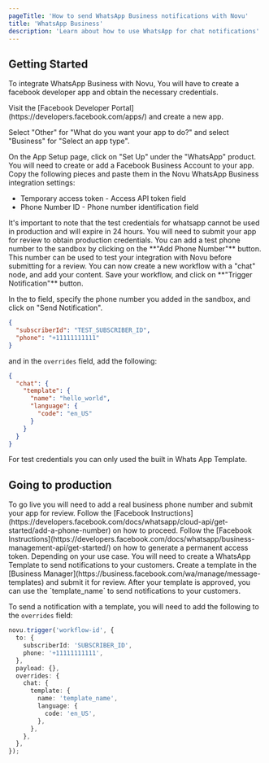 ```yaml
---
pageTitle: 'How to send WhatsApp Business notifications with Novu'
title: 'WhatsApp Business'
description: 'Learn about how to use WhatsApp for chat notifications'
---
```


## Getting Started

To integrate WhatsApp Business with Novu, You will have to create a facebook developer app and obtain the necessary credentials.

<Steps>
<Step title="Create a Facebook developer app">
Visit the [Facebook Developer Portal](https://developers.facebook.com/apps/) and create a new app.

Select "Other" for "What do you want your app to do?" and select "Business" for "Select an app type".

</Step>

<Step title="Setup WhatsApp product">
  On the App Setup page, click on "Set Up" under the "WhatsApp" product. You will need to create or
  add a Facebook Business Account to your app.
</Step>

<Step title="Send a sandbox message">
Copy the following pieces and paste them in the Novu WhatsApp Business integration settings:

- Temporary access token - Access API token field
- Phone Number ID - Phone number identification field

<Callout type="warn">
  It's important to note that the test credentials for whatsapp cannot be used
  in production and will expire in 24 hours. You will need to submit your app
  for review to obtain production credentials.
</Callout>
</Step>

<Step title="Add a test phone number">
  You can add a test phone number to the sandbox by clicking on the **"Add Phone Number"** button.
  This number can be used to test your integration with Novu before submitting for a review.
</Step>

<Step title="Send a test notification from Novu">
You can now create a new workflow with a "chat" node, and add your content. Save your workflow, and click on **"Trigger Notification"** button.

In the to field, specify the phone number you added in the sandbox, and click on "Send Notification".

```json
{
  "subscriberId": "TEST_SUBSCRIBER_ID",
  "phone": "+11111111111"
}
```

and in the `overrides` field, add the following:

```json
{
  "chat": {
    "template": {
      "name": "hello_world",
      "language": {
        "code": "en_US"
      }
    }
  }
}
```

<Callout type="info">
  For test credentials you can only used the built in Whats App Template.
</Callout>
</Step>
</Steps>

## Going to production

<Steps>
<Step title="Register a business phone number">
To go live you will need to add a real business phone number and submit your app for review.
Follow the [Facebook Instructions](https://developers.facebook.com/docs/whatsapp/cloud-api/get-started/add-a-phone-number) on how to proceed.
</Step>

<Step title="Generate a permanent access token">
  Follow the [Facebook
  Instructions](https://developers.facebook.com/docs/whatsapp/business-management-api/get-started/)
  on how to generate a permanent access token. Depending on your use case.
</Step>

<Step title="Create a WhatsApp template">
You will need to create a WhatsApp Template to send notifications to your customers. Create a template in the [Business Manager](https://business.facebook.com/wa/manage/message-templates) and submit it for review.
After your template is approved, you can use the `template_name` to send notifications to your customers.

To send a notification with a template, you will need to add the following to the `overrides` field:

```typescript
novu.trigger('workflow-id', {
  to: {
    subscriberId: 'SUBSCRIBER_ID',
    phone: '+11111111111',
  },
  payload: {},
  overrides: {
    chat: {
      template: {
        name: 'template_name',
        language: {
          code: 'en_US',
        },
      },
    },
  },
});
```

</Step>
</Steps>
